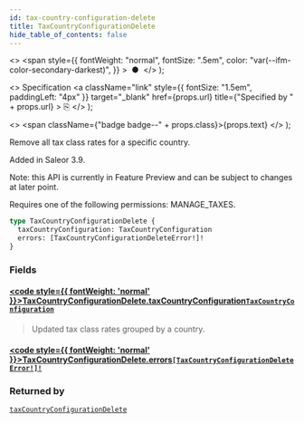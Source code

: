 ```yaml
---
id: tax-country-configuration-delete
title: TaxCountryConfigurationDelete
hide_table_of_contents: false
---
```


  <>
    <span
      style={{
        fontWeight: "normal",
        fontSize: ".5em",
        color: "var(--ifm-color-secondary-darkest)",
      }}
    >
      &nbsp;●&nbsp;
    </span>
  </>
);

  <>
    Specification
    <a
      className="link"
      style={{ fontSize: "1.5em", paddingLeft: "4px" }}
      target="\_blank"
      href={props.url}
      title={"Specified by " + props.url}
    >
      ⎘
    </a>
  </>
);

  <>
    <span className={"badge badge--" + props.class}>{props.text}</span>
  </>
);

Remove all tax class rates for a specific country.

Added in Saleor 3.9.

Note: this API is currently in Feature Preview and can be subject to changes at later point.

Requires one of the following permissions: MANAGE_TAXES.

```graphql
type TaxCountryConfigurationDelete {
  taxCountryConfiguration: TaxCountryConfiguration
  errors: [TaxCountryConfigurationDeleteError!]!
}
```

### Fields

#### [<code style={{ fontWeight: 'normal' }}>TaxCountryConfigurationDelete.<b>taxCountryConfiguration</b></code>](#)<Bullet />[`TaxCountryConfiguration`](../../api-reference/taxes/objects/tax-country-configuration) <Badge class="secondary" text="object"/> <Badge class="secondary" text="taxes"/>

> Updated tax class rates grouped by a country.

#### [<code style={{ fontWeight: 'normal' }}>TaxCountryConfigurationDelete.<b>errors</b></code>](#)<Bullet />[`[TaxCountryConfigurationDeleteError!]!`](../../api-reference/taxes/objects/tax-country-configuration-delete-error) <Badge class="secondary" text="non-null"/> <Badge class="secondary" text="object"/> <Badge class="secondary" text="taxes"/>

>

### Returned by

[`taxCountryConfigurationDelete`](../../api-reference/taxes/mutations/tax-country-configuration-delete) <Badge class="secondary" text="mutation"/>

